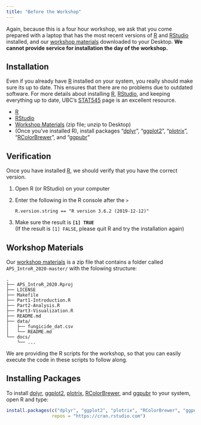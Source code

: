 ```yaml
---
title: "Before the Workshop"
---
```



Again, because this is a four hour workshop, we ask that you come prepared with
a laptop that has the most recent versions of [R] and [RStudio] installed, and
our [workshop materials] downloaded to your Desktop. **We cannot provide service
for installation the day of the workshop.**

Installation
------------

Even if you already have [R] installed on your system, you really should make
sure its up to date. This ensures that there are no problems due to outdated
software. For more details about installing [R], [RStudio], and keeping
everything up to date, UBC's [STAT545] page is an excellent resource.

 - [R]
 - [RStudio]
 - [Workshop Materials] (zip file; unzip to Desktop)
 - (Once you've installed R), install packages "[dplyr]", "[ggplot2]", "[plotrix]", "[RColorBrewer]", and "[ggpubr]"

Verification
------------

Once you have installed [R], we should verify that you have the correct version.

 1. Open R (or RStudio) on your computer
 2. Enter the following in the R console after the `>`    
        
        R.version.string == "R version 3.6.2 (2019-12-12)"
        
 3. Make sure the result is **`[1] TRUE`**    
    (If the result is `[1] FALSE`, please quit R and try the installation again)
 
 
Workshop Materials
------------------

Our [workshop materials] is a zip file that contains a folder called 
`APS_IntroR_2020-master/` with the folowing structure:

```
.
├── APS_IntroR_2020.Rproj
├── LICENSE
├── Makefile
├── Part1-Introduction.R
├── Part2-Analysis.R
├── Part3-Visualization.R
├── README.md
├── data/
│   ├── fungicide_dat.csv
│   └── README.md
└── docs/
    └── ...
```

We are providing the R scripts for the workshop, so that you can easily 
execute the code in these scripts to follow along.

Installing Packages
-------------------

To install [dplyr], [ggplot2], [plotrix], [RColorBrewer], and [ggpubr] to your system, open R and type:

```r
install.packages(c("dplyr", "ggplot2", "plotrix", "RColorBrewer", "ggpubr"), 
                 repos = "https://cran.rstudio.com")
```


[stat545]: http://stat545.com/block000_r-rstudio-install.html
[R]: https://cloud.r-project.org/
[RStudio]: https://www.rstudio.com/products/rstudio/download/
[Workshop Materials]: https://github.com/everhartlab/APS_IntroR_2020/archive/master.zip
[dplyr]: https://dplyr.tidyverse.org
[ggplot2]: https://ggplot2.tidyverse.org
[plotrix]: https://crantastic.org/packages/plotrix
[RColorBrewer]: https://www.datanovia.com/en/blog/the-a-z-of-rcolorbrewer-palette/
[ggpubr]: https://rpkgs.datanovia.com/ggpubr/
